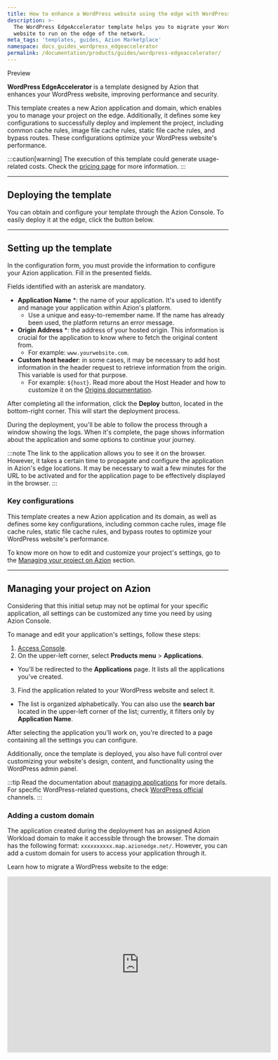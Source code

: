 ```yaml
---
title: How to enhance a WordPress website using the edge with WordPress EdgeAccelerator
description: >-
  The WordPress EdgeAccelerator template helps you to migrate your WordPress
  website to run on the edge of the network.
meta_tags: 'templates, guides, Azion Marketplace'
namespace: docs_guides_wordpress_edgeaccelerator
permalink: /documentation/products/guides/wordpress-edgeaccelerator/
---
```



<Tag severity="info" client:only="vue">
Preview
</Tag>

**WordPress EdgeAccelerator** is a template designed by Azion that enhances your WordPress website, improving performance and security.

This template creates a new Azion application and domain, which enables you to manage your project on the edge. Additionally, it defines some key configurations to successfully deploy and implement the project, including common cache rules, image file cache rules, static file cache rules, and bypass routes. These configurations optimize your WordPress website's performance.

:::caution[warning]
The execution of this template could generate usage-related costs. Check the [pricing page](/en/documentation/products/pricing/) for more information.
:::

---

## Deploying the template

You can obtain and configure your template through the Azion Console. To easily deploy it at the edge, click the button below.

<LinkButton
    label="Deploy"
    link="https://console.azion.com/create/wordpress/wordpress-edgeaccelerator"
    icon="ai ai-azion"
    icon-pos="left"
  />

---

## Setting up the template

In the configuration form, you must provide the information to configure your Azion application. Fill in the presented fields. 

Fields identified with an asterisk are mandatory.

- **Application Name** *: the name of your application. It's used to identify and manage your application within Azion's platform.
  - Use a unique and easy-to-remember name. If the name has already been used, the platform returns an error message.
- **Origin Address** *: the address of your hosted origin. This information is crucial for the application to know where to fetch the original content from.
  - For example: `www.yourwebsite.com`.
- **Custom host header**: in some cases, it may be necessary to add host information in the header request to retrieve information from the origin. This variable is used for that purpose.
  - For example: `${host}`. Read more about the Host Header and how to customize it on the [Origins documentation](/en/documentation/products/build/edge-application/origins/). 

After completing all the information, click the **Deploy** button, located in the bottom-right corner. This will start the deployment process.

During the deployment, you'll be able to follow the process through a window showing the logs. When it's complete, the page shows information about the application and some options to continue your journey.

:::note
The link to the application allows you to see it on the browser. However, it takes a certain time to propagate and configure the application in Azion's edge locations. It may be necessary to wait a few minutes for the URL to be activated and for the application page to be effectively displayed in the browser.
:::

### Key configurations

This template creates a new Azion application and its domain, as well as defines some key configurations, including common cache rules, image file cache rules, static file cache rules, and bypass routes to optimize your WordPress website's performance.

To know more on how to edit and customize your project's settings, go to the [Managing your project on Azion](#managing-your-project-on-azion) section.

---

## Managing your project on Azion

Considering that this initial setup may not be optimal for your specific application, all settings can be customized any time you need by using Azion Console.

To manage and edit your application's settings, follow these steps:

1. [Access Console](https://console.azion.com).
2. On the upper-left corner, select **Products menu** > **Applications**.
- You'll be redirected to the **Applications** page. It lists all the applications you've created.
3. Find the application related to your WordPress website and select it. 
- The list is organized alphabetically. You can also use the **search bar** located in the upper-left corner of the list; currently, it filters only by **Application Name**.

After selecting the application you'll work on, you're directed to a page containing all the settings you can configure.

Additionally, once the template is deployed, you also have full control over customizing your website's design, content, and functionality using the WordPress admin panel.

:::tip
Read the documentation about [managing applications](/en/documentation/products/build/edge-application/first-steps/) for more details. For specific WordPress-related questions, check [WordPress official](https://wordpress.com/) channels.
:::

### Adding a custom domain

The application created during the deployment has an assigned Azion Workload domain to make it accessible through the browser. The domain has the following format: `xxxxxxxxxx.map.azionedge.net/`. However, you can add a custom domain for users to access your application through it.


<LinkButton link="/en/documentation/products/guides/configure-a-domain/" label="go to configuring a domain guide" severity="secondary" /> 

Learn how to migrate a WordPress website to the edge:
<div class="cms-embed">
  <iframe width="600" height="400" src="https://www.youtube.com/embed/R-k7K3OIvQI?si=X-5s0exogOVkjhX3" loading="lazy" title="YouTube video player" frameborder="0" allow="accelerometer; autoplay; clipboard-write; encrypted-media; gyroscope; picture-in-picture; web-share" allowfullscreen></iframe>
</div>
 



